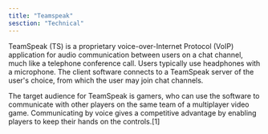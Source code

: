 ```yaml
---
title: "Teamspeak"
sesction: "Technical"
---
```


TeamSpeak (TS) is a proprietary voice-over-Internet Protocol (VoIP) application for audio communication between users on a chat channel, much like a telephone conference call. Users typically use headphones with a microphone. The client software connects to a TeamSpeak server of the user's choice, from which the user may join chat channels.

The target audience for TeamSpeak is gamers, who can use the software to communicate with other players on the same team of a multiplayer video game. Communicating by voice gives a competitive advantage by enabling players to keep their hands on the controls.[1]